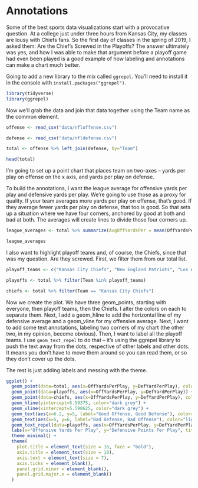 # Annotations

Some of the best sports data visualizations start with a provocative question. At a college just under three hours from Kansas City, my classes are lousy with Chiefs fans. So the first day of classes in the spring of 2019, I asked them: Are the Chief's Screwed in the Playoffs? The answer ultimately was yes, and how I was able to make that argument before a playoff game had even been played is a good example of how labeling and annotations can make a chart much better. 

Going to add a new library to the mix called `ggrepel`. You'll need to install it in the console with `install.packages("ggrepel")`. 

```r
library(tidyverse)
library(ggrepel)
```

Now we'll grab the data and join that data together using the Team name as the common element.

```r
offense <- read_csv("data/nfloffense.csv")

defense <- read_csv("data/nfldefense.csv")

total <- offense %>% left_join(defense, by="Team")

head(total)
```

I'm going to set up a point chart that places team on two-axes -- yards per play on offense on the x axis, and yards per play on defense. 

To build the annotations, I want the league average for offensive yards per play and defensive yards per play. We're going to use those as a proxy for quality. If your team averages more yards per play on offense, that's good. If they average fewer yards per play on defense, that too is good. So that sets up a situation where we have four corners, anchored by good at both and bad at both. The averages will create lines to divide those four corners up. 

```r
league_averages <- total %>% summarize(AvgOffYardsPer = mean(OffYardsPerPlay), AvgDefYardsPer = mean(DefYardPerPlay))

league_averages
```

I also want to highlight playoff teams and, of course, the Chiefs, since that was my question. Are they screwed. First, we filter them from our total list.

```r
playoff_teams <- c("Kansas City Chiefs", "New England Patriots", "Los Angeles Chargers", "Indianapolis Colts", "New Orleans Saints", "Los Angeles Rams", "Chicago Bears", "Dallas Cowboys", "Philadelphia Eagles")

playoffs <- total %>% filter(Team %in% playoff_teams)

chiefs <- total %>% filter(Team == "Kansas City Chiefs")
```

Now we create the plot. We have three geom_points, starting with everyone, then playoff teams, then the Chiefs. I alter the colors on each to separate them. Next, I add a geom_hline to add the horizontal line of my defensive average and a geom_vline for my offensive average. Next, I want to add some text annotations, labeling two corners of my chart (the other two, in my opinion, become obvious). Then, I want to label all the playoff teams. I use `geom_text_repel` to do that -- it's using the ggrepel library to push the text away from the dots, respective of other labels and other dots. It means you don't have to move them around so you can read them, or so they don't cover up the dots. 

The rest is just adding labels and messing with the theme. 

```r
ggplot() + 
  geom_point(data=total, aes(x=OffYardsPerPlay, y=DefYardPerPlay), color="light grey") +
  geom_point(data=playoffs, aes(x=OffYardsPerPlay, y=DefYardPerPlay)) +
  geom_point(data=chiefs, aes(x=OffYardsPerPlay, y=DefYardPerPlay), color="red") +
  geom_hline(yintercept=5.59375, color="dark grey") + 
  geom_vline(xintercept=5.590625, color="dark grey") + 
  geom_text(aes(x=6.2, y=5, label="Good Offense, Good Defense"), color="light blue") +
  geom_text(aes(x=5, y=6, label="Bad Defense, Bad Offense"), color="light blue") +
  geom_text_repel(data=playoffs, aes(x=OffYardsPerPlay, y=DefYardPerPlay, label=Team)) +
  labs(x="Offensive Yards Per Play", y="Defensive Points Per Play", title="Are the Chiefs screwed in the playoffs?", subtitle="Their offense is great. Their defense? Not so much", caption="Source: Sports-Reference.com | By Matt Waite") +
  theme_minimal() + 
  theme(
    plot.title = element_text(size = 16, face = "bold"),
    axis.title = element_text(size = 10),
    axis.text = element_text(size = 7),
    axis.ticks = element_blank(),
    panel.grid.minor = element_blank(),
    panel.grid.major.x = element_blank()
  )
```